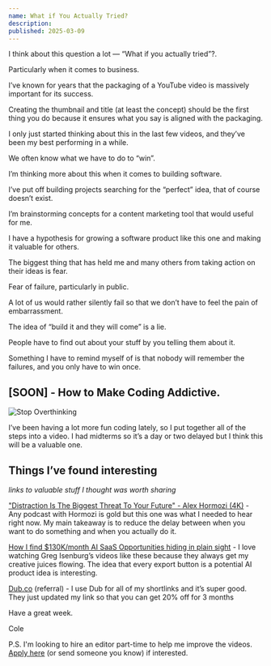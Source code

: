 ```yaml
---
name: What if You Actually Tried?
description:
published: 2025-03-09
---
```


I think about this question a lot — “What if you actually tried”?.

Particularly when it comes to business.

I’ve known for years that the packaging of a YouTube video is massively important for its success.

Creating the thumbnail and title (at least the concept) should be the first thing you do because it ensures what you say is aligned with the packaging.

I only just started thinking about this in the last few videos, and they’ve been my best performing in a while.

We often know what we have to do to “win”.

I’m thinking more about this when it comes to building software.

I’ve put off building projects searching for the “perfect” idea, that of course doesn’t exist.

I’m brainstorming concepts for a content marketing tool that would useful for me.

I have a hypothesis for growing a software product like this one and making it valuable for others.

The biggest thing that has held me and many others from taking action on their ideas is fear.

Fear of failure, particularly in public.

A lot of us would rather silently fail so that we don’t have to feel the pain of embarrassment.

The idea of “build it and they will come” is a lie.

People have to find out about your stuff by you telling them about it.

Something I have to remind myself of is that nobody will remember the failures, and you only have to win once.

## [SOON] - How to Make Coding Addictive.

![Stop Overthinking](https://assets.colecaccamise.com/letters/what-if-you-actually-tried/stop-overthinking.png)

I’ve been having a lot more fun coding lately, so I put together all of the steps into a video. I had midterms so it’s a day or two delayed but I think this will be a valuable one.

## Things I’ve found interesting

_links to valuable stuff I thought was worth sharing_

["Distraction Is The Biggest Threat To Your Future" - Alex Hormozi (4K)](https://www.youtube.com/watch?v=WO5m-roVzjg) - Any podcast with Hormozi is gold but this one was what I needed to hear right now. My main takeaway is to reduce the delay between when you want to do something and when you actually do it.

[How I find $130K/month AI SaaS Opportunities hiding in plain sight](https://www.youtube.com/watch?v=ibzSgp8B2Hw) - I love watching Greg Isenburg’s videos like these because they always get my creative juices flowing. The idea that every export button is a potential AI product idea is interesting.

[Dub.co](https://refer.dub.co/colecaccamise) (referral) - I use Dub for all of my shortlinks and it’s super good. They just updated my link so that you can get 20% off for 3 months

Have a great week.

Cole

P.S. I'm looking to hire an editor part-time to help me improve the videos. ​[Apply here](https://colecaccamise.com/jobs/video-editor) (or send someone you know) if interested.

